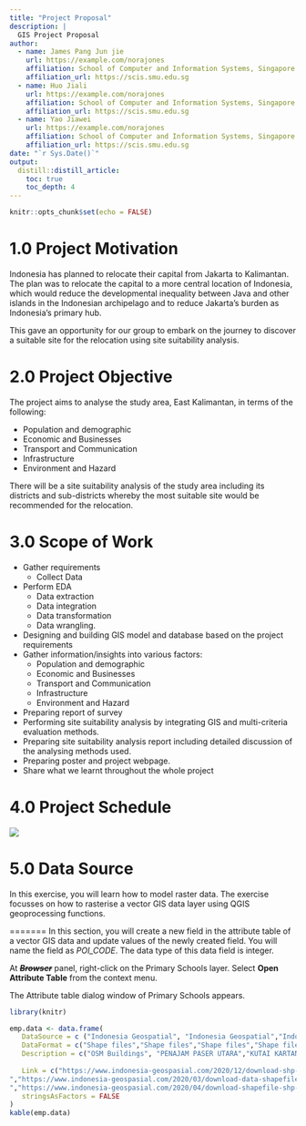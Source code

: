 ```yaml
---
title: "Project Proposal"
description: |
  GIS Project Proposal
author:
  - name: James Pang Jun jie
    url: https://example.com/norajones
    affiliation: School of Computer and Information Systems, Singapore Management University
    affiliation_url: https://scis.smu.edu.sg
  - name: Huo Jiali
    url: https://example.com/norajones
    affiliation: School of Computer and Information Systems, Singapore Management University
    affiliation_url: https://scis.smu.edu.sg
  - name: Yao Jiawei
    url: https://example.com/norajones
    affiliation: School of Computer and Information Systems, Singapore Management University
    affiliation_url: https://scis.smu.edu.sg
date: "`r Sys.Date()`"
output:
  distill::distill_article:
    toc: true
    toc_depth: 4
---
```


```r
knitr::opts_chunk$set(echo = FALSE)
```

# 1.0	Project Motivation

Indonesia has planned to relocate their capital from Jakarta to Kalimantan. The plan was to relocate the capital to a more central location of Indonesia, which would reduce the developmental inequality between Java and other islands in the Indonesian archipelago and to reduce Jakarta’s burden as Indonesia’s primary hub.

This gave an opportunity for our group to embark on the journey to discover a suitable site for the relocation using site suitability analysis.

# 2.0 Project Objective
  
The project aims to analyse the study area, East Kalimantan, in terms of the following:

* Population and demographic
* Economic and Businesses
* Transport and Communication
* Infrastructure 
* Environment and Hazard

There will be a site suitability analysis of the study area including its districts and sub-districts whereby the most suitable site would be recommended for the relocation.

# 3.0 Scope of Work

* Gather requirements
  + Collect Data
* Perform EDA
  + Data extraction
  + Data integration
  + Data transformation 
  + Data wrangling.
* Designing and building GIS model and database based on the project requirements
* Gather information/insights into various factors:
  + Population and demographic
  + Economic and Businesses
  + Transport and Communication
  + Infrastructure 
  + Environment and Hazard
* Preparing report of survey
* Performing site suitability analysis by integrating GIS and multi-criteria evaluation methods.
* Preparing site suitability analysis report including detailed discussion of the analysing methods used.
* Preparing poster and project webpage.
* Share what we learnt throughout the whole project



# 4.0 Project Schedule


![](img/timeline.jpg)

# 5.0 Data Source

In this exercise, you will learn how to model raster data.  The exercise focusses on how to rasterise a vector GIS data layer using QGIS geoprocessing functions.   


=======
In this section, you will create a new field in the attribute table of a vector GIS data and update values of the newly created field.  You will name the field as *POI_CODE*.  The data type of this data field is integer.
  
At ***~~Browser~~*** panel, right-click on the Primary Schools layer.
Select **Open Attribute Table** from the context menu.

The Attribute table dialog window of Primary Schools appears.

```r
library(knitr)

emp.data <- data.frame(
   DataSource = c ("Indonesia Geospatial", "Indonesia Geospatial","Indonesia Geospatial","Indonesia Geospatial", "Indonesia Geospatial","Indonesia Geospatial","Indonesia Geospatial", "Indonesia Geospatial","Indonesia Geospatial"), 
   DataFormat = c("Shape files","Shape files","Shape files","Shape files","Shape files","Shape files","Shape files","Shape files","TIF files"),
   Description = c("OSM Buildings", "PENAJAM PASER UTARA","KUTAI KARTANEGARA", "KOTA SAMARINDA", "KOTA BALIKPAPAN","Titik Api Hotspot se-Indonesia Tahun 2014 - 2019",  "Geology Kalimantan Timur","East BATAS DESA DESEMBER 2019 DUKCAPIL KALIMANTAN TIMUR (Villiage boundary and population data for East Kalimantan 2019)", "30. Provinsi Kalimantan Timur"), 
   
   Link = c("https://www.indonesia-geospasial.com/2020/12/download-shp-pemukiman-detail-seluruh.html","https://www.indonesia-geospasial.com/2020/01/shp-rbi-provinsi-kalimantan-timur.html","https://www.indonesia-geospasial.com/2020/01/shp-rbi-provinsi-kalimantan-timur.html","https://www.indonesia-geospasial.com/2020/01/shp-rbi-provinsi-kalimantan-timur.html","https://www.indonesia-geospasial.com/2020/01/shp-rbi-provinsi-kalimantan-timur.html","https://www.indonesia-geospasial.com/2020/04/shapefile-shp-titik-api-hotspot.html
","https://www.indonesia-geospasial.com/2020/03/download-data-shapefile-shp-geologi-se.html
","https://www.indonesia-geospasial.com/2020/04/download-shapefile-shp-batas-desa.html","https://www.indonesia-geospasial.com/2020/01/download-dem-srtm-30-meter-se-indonesia.html"),
   stringsAsFactors = FALSE
)
kable(emp.data)

```
